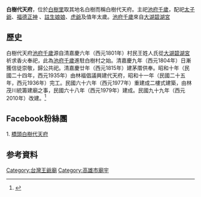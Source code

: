 {{expand|time=2016-11-14T06:35:57+00:00}}
{{refimprove|time=2016-11-14T06:35:57+00:00}}
{{東亞廟宇
| name = 白樹代天府
| img = 
| img_capt = 
| image_width = 
| location = {{TWN}}[[高雄市|高雄市]][[橋頭區|橋頭區]]白樹里建樹路56號
| god = [[池府千歲|池府千歲]]
| type = 
| struct = 
| open_year = 1936年
| cere_date = 
}}
'''白樹代天府'''，位於[[白樹里|白樹里]]取其地名白樹而稱白樹代天府。主祀[[池府千歲|池府千歲]]，配祀[[太子爺|太子爺]]、[[福德正神|福德正神]] 、[[註生娘娘|註生娘娘]]、[[虎爺|虎爺]]及值年太歲。[[池府千歲|池府千歲]]來自[[大湖碧湖宮|大湖碧湖宮]]

== 歷史 ==
白樹代天府[[池府千歲|池府千歲]]源自清嘉慶六年（西元1801年）村民王姓人氏從[[大湖碧湖宮|大湖碧湖宮]]祈求香火奉祀，此為[[池府千歲|池府千歲]]進駐白樹村之始。清嘉慶九年（西元1804年）日漸獲信徒崇敬，歸公共祀。清嘉慶廿年（西元1815年）建茅厝供奉。昭和十年（民國二十四年，西元1935年）由林福倡議興建代天府，昭和十一年（民國二十五年，西元1936年）完工。民國六十六年（西元1977年）重建成二樓式建築，由林茂川統籌建廟之事，民國六十八年（西元1979年）建成。民國九十九年（西元2010年）改建。<ref>{{Cite web |url=http://crgis.rchss.sinica.edu.tw/temples/KaohsiungCity/chiautou/120917-DTF |title=代天府 |access-date=2016-11-06 |archive-date=2020-11-29 |archive-url=https://web.archive.org/web/20201129052449/http://crgis.rchss.sinica.edu.tw/temples/KaohsiungCity/chiautou/120917-DTF |dead-url=no }}</ref>

==Facebook粉絲團==
1. [https://www.facebook.com/橋頭白樹代天府-674499009340407/?ref=bookmarks 橋頭白樹代天府]

== 参考資料 ==
[[Category:台灣王爺廟|Category:台灣王爺廟]]
[[Category:高雄市廟宇|Category:高雄市廟宇]]